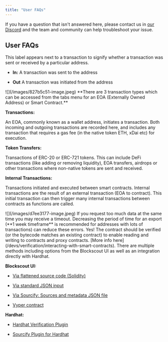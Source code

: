```yaml
---
title: "User FAQs"
---
```


If you have a question that isn't answered here, please contact us in [our Discord](https://discord.gg/blockscout) and the team and community can help troubleshoot your issue.

## User FAQs

<AccordionGroup>
<Accordion title='What does the "in" or "out" label mean on a transaction?'>
This label appears next to a transaction to signify whether a transaction was sent or received by a particular address.

* **In:** A transaction was sent to the address

* **Out** A transaction was initiated from the address

<Frame>
![](/images/827b5c51-image.jpeg)
</Frame>

</Accordion>

<Accordion title="What are the different transaction types?">
**There are 3 transaction types which can be accessed from the tabs menu for an EOA (Externally Owned Address) or Smart Contract.**

**Transactions:** 

An EOA, commonly known as a wallet address, initiates a transaction. Both incoming and outgoing transactions are recorded here, and includes any transaction that requires a gas fee (in the native token ETH, xDai etc) for execution.

**Token Transfers:** 

Transactions of ERC-20 or ERC-721 tokens. This can include DeFi transactions (like adding or removing liquidity), EOA transfers, airdrops or other transactions where non-native tokens are sent and received.

**Internal Transactions:** 

Transactions initiated and executed between smart contracts. Internal transactions are the result of an external transaction (EOA to contract). This initial transaction can then trigger many internal transactions between contracts as functions are called.

<Frame>
![](/images/d7ee3177-image.jpeg)
</Frame>

</Accordion>

<Accordion title="What is CSV export error 504?">
If you request too much data at the same time you may receive a timeout. Decreasing the period of time for an export (**1 week timeframe** is recommended for addresses with lots of transactions) can reduce these errors.

</Accordion>

<Accordion title="How can I access and read/write contract methods?">
Yes! The contract should be verified (or the bytecode matches an existing contract) to enable reading and writing to contracts and proxy contracts. [More info here](/devs/verification/interacting-with-smart-contracts).

</Accordion>

<Accordion title="How do I verify a smart contract?">
There are multiple methods including options from the Blockscout UI as well as an integration directly with Hardhat.

**Blockscout UI:**

* [Via flattened source code (Solidity)](/devs/verification#via-flattened-source-code)

* [Via standard JSON input](/faqs/faqs#via-standard-json-input)

* [Via Sourcify: Sources and metadata JSON file](/devs/verification/contracts-verification-via-sourcify)

* [Vyper contract](/devs/verification#vyper-contract)

**Hardhat:**

* [Hardhat Verification Plugin](/devs/verification/hardhat-verification-plugin)

* [Sourcify Plugin for Hardhat](/devs/verification/hardhat-verification-plugin/sourcify-plugin-for-hardhat)

</Accordion>
</AccordionGroup>


